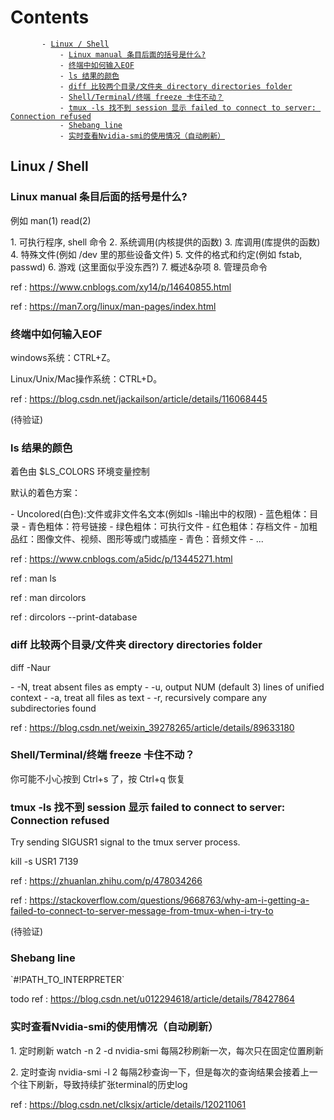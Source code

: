= Contents =
        - [[#Linux / Shell|Linux / Shell]]
            - [[#Linux / Shell#Linux manual 条目后面的括号是什么?|Linux manual 条目后面的括号是什么?]]
            - [[#Linux / Shell#终端中如何输入EOF|终端中如何输入EOF]]
            - [[#Linux / Shell#ls 结果的颜色|ls 结果的颜色]]
            - [[#Linux / Shell#diff 比较两个目录/文件夹 directory directories folder|diff 比较两个目录/文件夹 directory directories folder]]
            - [[#Linux / Shell#Shell/Terminal/终端 freeze 卡住不动？|Shell/Terminal/终端 freeze 卡住不动？]]
            - [[#Linux / Shell#tmux -ls 找不到 session 显示 failed to connect to server: Connection refused|tmux -ls 找不到 session 显示 failed to connect to server: Connection refused]]
            - [[#Linux / Shell#Shebang line|Shebang line]]
            - [[#Linux / Shell#实时查看Nvidia-smi的使用情况（自动刷新）|实时查看Nvidia-smi的使用情况（自动刷新）]]

== Linux / Shell ==

=== Linux manual 条目后面的括号是什么? ===

例如 man(1) read(2)

1. 可执行程序, shell 命令
2. 系统调用(内核提供的函数)
3. 库调用(库提供的函数)
4. 特殊文件(例如 /dev 里的那些设备文件)
5. 文件的格式和约定(例如 fstab, passwd)
6. 游戏 (这里面似乎没东西?)
7. 概述&杂项
8. 管理员命令

ref : https://www.cnblogs.com/xy14/p/14640855.html

ref : https://man7.org/linux/man-pages/index.html

=== 终端中如何输入EOF ===

windows系统：CTRL+Z。

Linux/Unix/Mac操作系统：CTRL+D。

ref : https://blog.csdn.net/jackailson/article/details/116068445

(待验证)

=== ls 结果的颜色 ===

着色由 $LS_COLORS 环境变量控制

默认的着色方案：

- Uncolored(白色):文件或非文件名文本(例如ls -l输出中的权限)
- 蓝色粗体：目录
- 青色粗体：符号链接
- 绿色粗体：可执行文件
- 红色粗体：存档文件
- 加粗品红：图像文件、视频、图形等或门或插座
- 青色：音频文件
- ...


ref : https://www.cnblogs.com/a5idc/p/13445271.html

ref : man ls

ref : man dircolors

ref : dircolors --print-database

=== diff 比较两个目录/文件夹 directory directories folder ===

diff -Naur <dir1> <dir2>

- -N, treat absent files as empty
- -u, output NUM (default 3) lines of unified context
- -a, treat all files as text
- -r, recursively compare any subdirectories found

ref : https://blog.csdn.net/weixin_39278265/article/details/89633180

=== Shell/Terminal/终端 freeze 卡住不动？ ===

你可能不小心按到 Ctrl+s 了，按 Ctrl+q 恢复

=== tmux -ls 找不到 session 显示 failed to connect to server: Connection refused ===

Try sending SIGUSR1 signal to the tmux server process.

kill -s USR1 7139

ref : https://zhuanlan.zhihu.com/p/478034266

ref : https://stackoverflow.com/questions/9668763/why-am-i-getting-a-failed-to-connect-to-server-message-from-tmux-when-i-try-to

(待验证)

=== Shebang line ===

`#!PATH_TO_INTERPRETER`

todo ref : https://blog.csdn.net/u012294618/article/details/78427864

=== 实时查看Nvidia-smi的使用情况（自动刷新） ===

1. 定时刷新
watch -n 2 -d nvidia-smi
每隔2秒刷新一次，每次只在固定位置刷新

2. 定时查询
nvidia-smi -l 2
每隔2秒查询一下，但是每次的查询结果会接着上一个往下刷新，导致持续扩张terminal的历史log

ref : https://blog.csdn.net/clksjx/article/details/120211061



